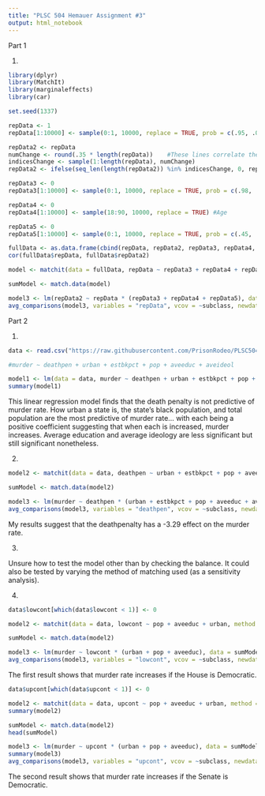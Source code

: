 ```yaml
---
title: "PLSC 504 Hemauer Assignment #3"
output: html_notebook
---
```


Part 1

1.

```r

library(dplyr)
library(MatchIt)
library(marginaleffects)
library(car)

set.seed(1337)

repData <- 1
repData[1:10000] <- sample(0:1, 10000, replace = TRUE, prob = c(.95, .05)) #Treatment-- Phone Call (1 or 2) and control

repData2 <- repData
numChange <- round(.35 * length(repData))    #These lines correlate the treatment with the voting column
indicesChange <- sample(1:length(repData), numChange)
repData2 <- ifelse(seq_len(length(repData2)) %in% indicesChange, 0, repData2) #Vote

repData3 <- 0
repData3[1:10000] <- sample(0:1, 10000, replace = TRUE, prob = c(.98, .02)) #Newly registered voter

repData4 <- 0
repData4[1:10000] <- sample(18:90, 10000, replace = TRUE) #Age

repData5 <- 0
repData5[1:10000] <- sample(0:1, 10000, replace = TRUE, prob = c(.45, .55)) #Female

fullData <- as.data.frame(cbind(repData, repData2, repData3, repData4, repData5))
cor(fullData$repData, fullData$repData2)

model <- matchit(data = fullData, repData ~ repData3 + repData4 + repData5, method = "exact", distance = "glm")

sumModel <- match.data(model)

model3 <- lm(repData2 ~ repData * (repData3 + repData4 + repData5), data = sumModel, weights = weights)
avg_comparisons(model3, variables = "repData", vcov = ~subclass, newdata = subset(sumModel, repData == 1), wts = "weights")

```


Part 2

1.

```r

data <- read.csv("https://raw.githubusercontent.com/PrisonRodeo/PLSC504-2023-git/main/Exercises/PLSC504-2023-ExerciseThree.csv")

#murder ~ deathpen + urban + estbkpct + pop + aveeduc + aveideol

model1 <- lm(data = data, murder ~ deathpen + urban + estbkpct + pop + aveeduc + aveideol)
summary(model1)

```

This linear regression model finds that the death penalty is not predictive of murder rate. How urban a state is, the state's black population, and total population are the most predictive of murder rate... with each being a positive coefficient suggesting that when each is increased, murder increases. Average education and average ideology are less significant but still significant nonetheless. 

2.

```r

model2 <- matchit(data = data, deathpen ~ urban + estbkpct + pop + aveeduc + aveideol, method = "full", distance = "glm")

sumModel <- match.data(model2)

model3 <- lm(murder ~ deathpen * (urban + estbkpct + pop + aveeduc + aveideol), data = sumModel, weights = weights)
avg_comparisons(model3, variables = "deathpen", vcov = ~subclass, newdata = subset(sumModel, deathpen == 1), wts = "weights")

```

My results suggest that the deathpenalty has a -3.29 effect on the murder rate.

3.

Unsure how to test the model other than by checking the balance. It could also be tested by varying the method of matching used (as a sensitivity analysis).

4.

```r

data$lowcont[which(data$lowcont < 1)] <- 0

model2 <- matchit(data = data, lowcont ~ pop + aveeduc + urban, method = "full", distance = "glm")

sumModel <- match.data(model2)

model3 <- lm(murder ~ lowcont * (urban + pop + aveeduc), data = sumModel, weights = weights)
avg_comparisons(model3, variables = "lowcont", vcov = ~subclass, newdata = subset(sumModel, lowcont == 1), wts = "weights")

```

The first result shows that murder rate increases if the House is Democratic.

```r

data$upcont[which(data$upcont < 1)] <- 0

model2 <- matchit(data = data, upcont ~ pop + aveeduc + urban, method = "full", distance = "glm")
summary(model2)

sumModel <- match.data(model2)
head(sumModel)

model3 <- lm(murder ~ upcont * (urban + pop + aveeduc), data = sumModel, weights = weights)
summary(model3)
avg_comparisons(model3, variables = "upcont", vcov = ~subclass, newdata = subset(sumModel, upcont == 1), wts = "weights")

```

The second result shows that murder rate increases if the Senate is Democratic.